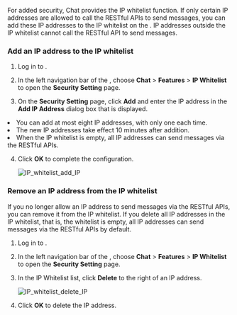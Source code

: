 
For added security, <Vg k="COMPANY"/> Chat provides the IP whitelist function. If only certain IP addresses are allowed to call the RESTful APIs to send messages, you can add these IP addresses to the IP whitelist on the <Link to="{{Global.AGORA_CONSOLE_URL}}"><Vg k="CONSOLE" /></Link>. IP addresses outside the IP whitelist cannot call the RESTful API to send messages.

### Add an IP address to the IP whitelist

1. Log in to <Link to="{{Global.AGORA_CONSOLE_URL}}"><Vg k="CONSOLE" /></Link>.

2. In the left navigation bar of the <Link to="{{Global.AGORA_CONSOLE_URL}}"><Vg k="CONSOLE" /></Link>, choose **Chat** > **Features** > **IP Whitelist** to open the **Security Setting** page.

3. On the **Security Setting** page, click **Add** and enter the IP address in the **Add IP Address** dialog box that is displayed.

<div class="alert info"><li>You can add at most eight IP addresses, with only one each time.</li><li>The new IP addresses take effect 10 minutes after addition. </li><li>When the IP whitelist is empty, all IP addresses can send messages via the RESTful APIs.</li></div>

4. Click **OK** to complete the configuration.

    ![IP_whitelist_add_IP](/images/chat/IP_whitelist_add_IP.png)

### Remove an IP address from the IP whitelist

If you no longer allow an IP address to send messages via the RESTful APIs, you can remove it from the IP whitelist. If you delete all IP addresses in the IP whitelist, that is, the whitelist is empty, all IP addresses can send messages via the RESTful APIs by default.

1. Log in to <Link to="{{Global.AGORA_CONSOLE_URL}}"><Vg k="CONSOLE" /></Link>.

2. In the left navigation bar of the <Link to="{{Global.AGORA_CONSOLE_URL}}"><Vg k="CONSOLE" /></Link>, choose **Chat** > **Features** > **IP Whitelist** to open the **Security Setting** page.

3. In the IP Whitelist list, click **Delete** to the right of an IP address.

    ![IP_whitelist_delete_IP](/images/chat/IP_whitelist_delete_IP.png)

4. Click **OK** to delete the IP address.
